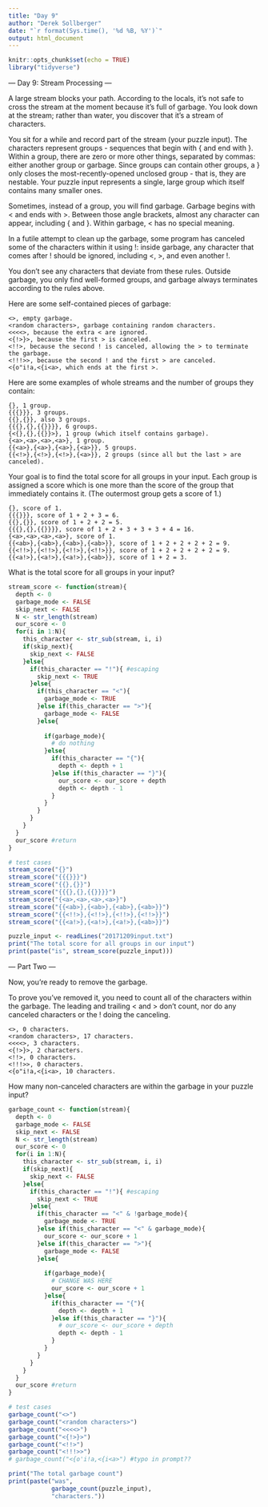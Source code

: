 ```yaml
---
title: "Day 9"
author: "Derek Sollberger"
date: "`r format(Sys.time(), '%d %B, %Y')`"
output: html_document
---
```


```r
knitr::opts_chunk$set(echo = TRUE)
library("tidyverse")
```

--- Day 9: Stream Processing ---

A large stream blocks your path. According to the locals, it's not safe to cross the stream at the moment because it's full of garbage. You look down at the stream; rather than water, you discover that it's a stream of characters.

You sit for a while and record part of the stream (your puzzle input). The characters represent groups - sequences that begin with { and end with }. Within a group, there are zero or more other things, separated by commas: either another group or garbage. Since groups can contain other groups, a } only closes the most-recently-opened unclosed group - that is, they are nestable. Your puzzle input represents a single, large group which itself contains many smaller ones.

Sometimes, instead of a group, you will find garbage. Garbage begins with < and ends with >. Between those angle brackets, almost any character can appear, including { and }. Within garbage, < has no special meaning.

In a futile attempt to clean up the garbage, some program has canceled some of the characters within it using !: inside garbage, any character that comes after ! should be ignored, including <, >, and even another !.

You don't see any characters that deviate from these rules. Outside garbage, you only find well-formed groups, and garbage always terminates according to the rules above.

Here are some self-contained pieces of garbage:

    <>, empty garbage.
    <random characters>, garbage containing random characters.
    <<<<>, because the extra < are ignored.
    <{!>}>, because the first > is canceled.
    <!!>, because the second ! is canceled, allowing the > to terminate the garbage.
    <!!!>>, because the second ! and the first > are canceled.
    <{o"i!a,<{i<a>, which ends at the first >.

Here are some examples of whole streams and the number of groups they contain:

    {}, 1 group.
    {{{}}}, 3 groups.
    {{},{}}, also 3 groups.
    {{{},{},{{}}}}, 6 groups.
    {<{},{},{{}}>}, 1 group (which itself contains garbage).
    {<a>,<a>,<a>,<a>}, 1 group.
    {{<a>},{<a>},{<a>},{<a>}}, 5 groups.
    {{<!>},{<!>},{<!>},{<a>}}, 2 groups (since all but the last > are canceled).

Your goal is to find the total score for all groups in your input. Each group is assigned a score which is one more than the score of the group that immediately contains it. (The outermost group gets a score of 1.)

    {}, score of 1.
    {{{}}}, score of 1 + 2 + 3 = 6.
    {{},{}}, score of 1 + 2 + 2 = 5.
    {{{},{},{{}}}}, score of 1 + 2 + 3 + 3 + 3 + 4 = 16.
    {<a>,<a>,<a>,<a>}, score of 1.
    {{<ab>},{<ab>},{<ab>},{<ab>}}, score of 1 + 2 + 2 + 2 + 2 = 9.
    {{<!!>},{<!!>},{<!!>},{<!!>}}, score of 1 + 2 + 2 + 2 + 2 = 9.
    {{<a!>},{<a!>},{<a!>},{<ab>}}, score of 1 + 2 = 3.

What is the total score for all groups in your input?

```r
stream_score <- function(stream){
  depth <- 0
  garbage_mode <- FALSE
  skip_next <- FALSE
  N <- str_length(stream)
  our_score <- 0
  for(i in 1:N){
    this_character <- str_sub(stream, i, i)
    if(skip_next){
      skip_next <- FALSE
    }else{
      if(this_character == "!"){ #escaping
        skip_next <- TRUE
      }else{
        if(this_character == "<"){
          garbage_mode <- TRUE
        }else if(this_character == ">"){
          garbage_mode <- FALSE
        }else{
          
          if(garbage_mode){
            # do nothing
          }else{
            if(this_character == "{"){
              depth <- depth + 1
            }else if(this_character == "}"){
              our_score <- our_score + depth
              depth <- depth - 1
            }
          }
        }
      }
    }
  }
  our_score #return
}

# test cases
stream_score("{}")
stream_score("{{{}}}")
stream_score("{{},{}}")
stream_score("{{{},{},{{}}}}")
stream_score("{<a>,<a>,<a>,<a>}")
stream_score("{{<ab>},{<ab>},{<ab>},{<ab>}}")
stream_score("{{<!!>},{<!!>},{<!!>},{<!!>}}")
stream_score("{{<a!>},{<a!>},{<a!>},{<ab>}}")
```

```r
puzzle_input <- readLines("20171209input.txt")
print("The total score for all groups in our input")
print(paste("is", stream_score(puzzle_input)))
```

--- Part Two ---

Now, you're ready to remove the garbage.

To prove you've removed it, you need to count all of the characters within the garbage. The leading and trailing < and > don't count, nor do any canceled characters or the ! doing the canceling.

    <>, 0 characters.
    <random characters>, 17 characters.
    <<<<>, 3 characters.
    <{!>}>, 2 characters.
    <!!>, 0 characters.
    <!!!>>, 0 characters.
    <{o"i!a,<{i<a>, 10 characters.

How many non-canceled characters are within the garbage in your puzzle input?

```r
garbage_count <- function(stream){
  depth <- 0
  garbage_mode <- FALSE
  skip_next <- FALSE
  N <- str_length(stream)
  our_score <- 0
  for(i in 1:N){
    this_character <- str_sub(stream, i, i)
    if(skip_next){
      skip_next <- FALSE
    }else{
      if(this_character == "!"){ #escaping
        skip_next <- TRUE
      }else{
        if(this_character == "<" & !garbage_mode){
          garbage_mode <- TRUE
        }else if(this_character == "<" & garbage_mode){
          our_score <- our_score + 1
        }else if(this_character == ">"){
          garbage_mode <- FALSE
        }else{
          
          if(garbage_mode){
            # CHANGE WAS HERE
            our_score <- our_score + 1
          }else{
            if(this_character == "{"){
              depth <- depth + 1
            }else if(this_character == "}"){
              # our_score <- our_score + depth
              depth <- depth - 1
            }
          }
        }
      }
    }
  }
  our_score #return
}

# test cases
garbage_count("<>")
garbage_count("<random characters>")
garbage_count("<<<<>")
garbage_count("<{!>}>")
garbage_count("<!!>")
garbage_count("<!!!>>")
# garbage_count("<{o'i!a,<{i<a>") #typo in prompt??
```

```r
print("The total garbage count")
print(paste("was",
            garbage_count(puzzle_input),
            "characters."))
```

